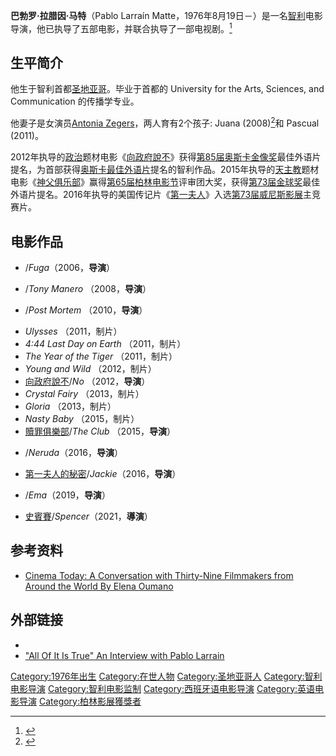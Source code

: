 {{noteTA
|G1=Movie
|T=zh-cn:巴勃罗·拉腊因;zh-hk:柏保羅·賴尼因;zh-tw:帕布羅·拉瑞恩;
|1=zh-cn:拉腊因;zh-hk:賴尼因;zh-tw:拉瑞恩;
|2=zh-cn:巴勃罗;zh-hk:柏保羅;zh-tw:帕布羅;
}}
{{Infobox person
| name        = Pablo Larraín
| image       = Pablo_Larraín_(30116382680)_(cropped).jpg
| alt         = 
| caption     = 2016年10月
| birth_name  = Pablo Larraín Matte
| birth_date  = {{Birth date and age|1976|08|19}}
| birth_place = [[圣地亚哥|圣地亚哥]]
| death_date  = <!-- {{Death date and age|YYYY|MM|DD|YYYY|MM|DD}} (death date then birth date) -->
| death_place = 
| nationality = [[智利|智利]]
| other_names = 
| occupation  = [[导演|导演]]、监制
| children    = Juana Larraín Zegers<br /> Pascual Larraín Zegers
| parents     = [[Magdalena_Matte|Magdalena Matte]]<br /> [[Hernán_Larraín|Hernán Larraín]]
| spouse      = [[Antonia_Zegers|Antonia Zegers]]
| known_for   = 
}}

'''巴勃罗·拉腊因·马特'''（Pablo Larraín Matte，1976年8月19日－）是一名[[智利|智利]]电影导演，他已执导了五部电影，并联合执导了一部电视剧。<ref>{{cite web |url=http://www.list.co.uk/article/16867-profile-pablo-larrain/ |title=Pablo Larraín |date=2 April 1009 |author=Kaleem Aftab |work=[[The_List_(magazine)|List.co.uk]] |accessdate=7 February 2013 |archive-date=2009-11-24 |archive-url=https://web.archive.org/web/20091124163106/http://www.list.co.uk/article/16867-profile-pablo-larrain/ |dead-url=no }}</ref>

== 生平简介 ==
他生于智利首都[[圣地亚哥|圣地亚哥]]。毕业于首都的 University for the Arts, Sciences, and Communication 的传播学专业。

他妻子是女演员[[Antonia_Zegers|Antonia Zegers]]，两人育有2个孩子: Juana (2008)<ref>{{cite web |url=http://www.terra.cl/entretencion/index.cfm?id_cat=2471&id_reg=940700 |title=Se acabó la dulce espera de Antonia Zegers: Fue mamá |work=Terra.cl |date=19 March 2008 |accessdate=7 February 2013 |language=es |archive-url=https://web.archive.org/web/20131023055632/http://www.terra.cl/entretencion/index.cfm?id_cat=2471&id_reg=940700 |archive-date=2013-10-23 |dead-url=yes }}</ref>和 Pascual (2011)。

2012年执导的[[政治|政治]]题材电影《[[向政府說不|向政府說不]]》获得[[第85届奥斯卡金像奖|第85届奥斯卡金像奖]]最佳外语片提名，为首部获得[[奥斯卡最佳外语片|奥斯卡最佳外语片]]提名的智利作品。2015年执导的[[天主教|天主教]]题材电影《[[神父俱乐部|神父俱乐部]]》赢得[[第65届柏林电影节|第65届柏林电影节]]评审团大奖，获得[[第73届金球奖|第73届金球奖]]最佳外语片提名。2016年执导的美国传记片《[[第一夫人的秘密|第一夫人]]》入选[[第73届威尼斯影展|第73届威尼斯影展]]主竞赛片。

== 电影作品 ==
* {{link-en|賦格曲（電影）|Fuga (film)|賦格曲}} /''Fuga''（2006，'''导演'''）
* {{link-en|殺手夜狂熱|Tony Manero (film)}}/''Tony Manero'' （2008，'''导演'''）
* {{link-en|命運解剖師|Post Mortem (2010 film)}}/''Post Mortem'' （2010，'''导演'''）
* ''Ulysses'' （2011，制片）
* ''4:44 Last Day on Earth'' （2011，制片）
* ''The Year of the Tiger'' （2011，制片）
* ''Young and Wild'' （2012，制片）
* [[向政府說不|向政府說不]]/''No'' （2012，'''导演'''）
* ''Crystal Fairy'' （2013，制片）
* ''Gloria'' （2013，制片）
* ''Nasty Baby'' （2015，制片）
* [[神父俱乐部|贖罪俱樂部]]/''The Club'' （2015，'''导演'''）
* {{link-en|追緝聶魯達|Neruda (film)}}/''Neruda''（2016，'''导演'''）
* [[第一夫人的秘密|第一夫人的秘密]]/''Jackie''（2016，'''导演'''）
* {{link-en|關於艾瑪|Ema (film)}}/''Ema''（2019，'''导演'''）
* [[史賓賽_(電影)|史賓賽]]/''Spencer''（2021，'''導演'''）

==参考资料==
{{reflist}}
*[http://books.google.co.uk/books?id=vrXekgihaLYC&pg=PA259&dq=%22Pablo+Larra%C3%ADn%22&as_brr=0&ei=JVrPTo_AHonNUYe1yeYK&cd=1&redir_esc=y#v=onepage&q=%22Pablo%20Larra%C3%ADn%22&f=false Cinema Today: A Conversation with Thirty-Nine Filmmakers from Around the World By Elena Oumano]

== 外部链接 ==
{{commonscat|Pablo Larraín}}
*{{IMDb name|1883257}}
*[http://www.soundsandcolours.com/articles/chile/all-of-it-is-true-an-interview-with-pablo-larrain/ "All Of It Is True" An Interview with Pablo Larrain] {{Wayback|url=http://www.soundsandcolours.com/articles/chile/all-of-it-is-true-an-interview-with-pablo-larrain/ |date=20150328044439 }}

{{Authority control}}
{{DEFAULTSORT:Larrain, Pablo}}
[[Category:1976年出生|Category:1976年出生]]
[[Category:在世人物|Category:在世人物]]
[[Category:圣地亚哥人|Category:圣地亚哥人]]
[[Category:智利电影导演|Category:智利电影导演]]
[[Category:智利电影监制|Category:智利电影监制]]
[[Category:西班牙语电影导演|Category:西班牙语电影导演]]
[[Category:英语电影导演|Category:英语电影导演]]
[[Category:柏林影展獲獎者|Category:柏林影展獲獎者]]
